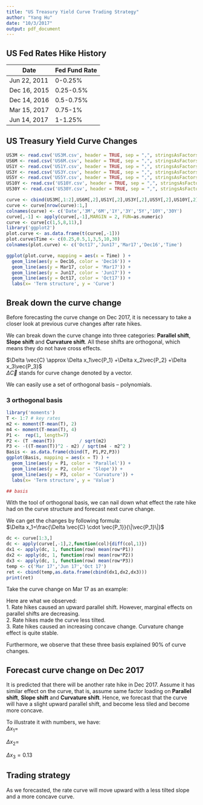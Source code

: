 ```yaml
---
title: "US Treasury Yield Curve Trading Strategy"
author: "Yang Hu"
date: "10/3/2017"
output: pdf_document
---
```



## US Fed Rates Hike History   
     
Date          | Fed Fund Rate
------------- | -------------
Jun 22, 2011  | 0-0.25%
Dec 16, 2015  | 0.25-0.5%
Dec 14, 2016  | 0.5-0.75%
Mar 15, 2017  | 0.75-1%
Jun 14, 2017  | 1-1.25%
     
     
## US Treasury Yield Curve Changes   
    
```r

US3M <- read.csv('US3M.csv', header = TRUE, sep = ",", stringsAsFactors = FALSE)[1:12,]
US6M <- read.csv('US6M.csv', header = TRUE, sep = ",", stringsAsFactors = FALSE)[1:12,]
US1Y <- read.csv('US1Y.csv', header = TRUE, sep = ",", stringsAsFactors = FALSE)[1:12,]
US3Y <- read.csv('US3Y.csv', header = TRUE, sep = ",", stringsAsFactors = FALSE)[1:12,]
US5Y <- read.csv('US5Y.csv', header = TRUE, sep = ",", stringsAsFactors = FALSE)[1:12,]
US10Y <- read.csv('US10Y.csv', header = TRUE, sep = ",", stringsAsFactors = FALSE)[1:12,]
US30Y <- read.csv('US30Y.csv', header = TRUE, sep = ",", stringsAsFactors = FALSE)[1:12,]

curve <- cbind(US3M[,1:2],US6M[,2],US1Y[,2],US3Y[,2],US5Y[,2],US10Y[,2],US30Y[,2])
curve <- curve[nrow(curve):1,]
colnames(curve) <- c('Date','3M','6M','1Y','3Y','5Y','10Y','30Y')
curve[,-1] <- apply(curve[,-1],MARGIN = 2, FUN=as.numeric)
curve <- curve[c(1,5,8,11),]
library('ggplot2')
plot.curve <- as.data.frame(t(curve[,-1]))
plot.curve$Time <- c(0.25,0.5,1,3,5,10,30)
colnames(plot.curve) <- c('Oct17','Jun17','Mar17','Dec16','Time')

ggplot(plot.curve, mapping = aes(x = Time) ) +
  geom_line(aes(y = Dec16, color = 'Dec16')) +
  geom_line(aes(y = Mar17, color = 'Mar17')) +
  geom_line(aes(y = Jun17, color = 'Jun17')) +
  geom_line(aes(y = Oct17, color = 'Oct17')) +
  labs(x= 'Term structure', y = 'Curve')
```
    
    
## Break down the curve change   
    
Before forecasting the curve change on Dec 2017, it is necessary to take a closer look at previous curve changes after rate hikes.   
     
We can break down the curve change into three categories: **Parallel shift**, **Slope shift** and **Curvature shift**.  All these shifts are orthogonal, which means they do not have cross effects.  

$\Delta \vec{C} \approx \Delta x_1\vec{P_1} +\Delta x_2\vec{P_2} +\Delta x_3\vec{P_3}$   
$\Delta \vec{C}$ stands for curve change denoted by a vector.    
    
We can easily use a set of orthogonal basis -- polynomials.  
     
### 3 orthogonal basis
```r
library('moments')
T <- 1:7 # key rates
m2 <- moment(T-mean(T), 2)
m4 <- moment(T-mean(T), 4)
P1 <-  rep(1, length=7)
P2 <- (T -mean(T))         / sqrt(m2)
P3 <- -((T-mean(T))^2 - m2) / sqrt(m4 - m2^2 )
Basis <- as.data.frame(cbind(T, P1,P2,P3))
ggplot(Basis, mapping = aes(x = T) ) +
  geom_line(aes(y = P1, color = 'Parallel')) +
  geom_line(aes(y = P2, color = 'Slope')) +
  geom_line(aes(y = P3, color = 'Curvature')) +
  labs(x= 'Term structure', y = 'Value')

## basis
```
     
With the tool of orthogonal basis, we can nail down what effect the rate hike had on the curve structure and forecast next curve change.     
      
We can get the changes by following formula:   
$\Delta x_1=\frac{\Delta \vec{C} \cdot  \vec{P_1}}{\|\vec{P_1}\|}$

```r
dc <- curve[1:3,]
dc <- apply(curve[,-1],2,function(col){diff(col,1)})
dx1 <- apply(dc, 1, function(row) mean(row*P1))  
dx2 <- apply(dc, 1, function(row) mean(row*P2))  
dx3 <- apply(dc, 1, function(row) mean(row*P3))
temp <- c('Mar 17','Jun 17','Oct 17')
ret <- cbind(temp,as.data.frame(cbind(dx1,dx2,dx3)))
print(ret)
```
      
Take the curve change on Mar 17 as an example:  


Here are what we observed:   
1.  Rate hikes caused an upward parallel shift. However, marginal effects on parallel shifts are decreasing.  
2.  Rate hikes made the curve less tilted.  
3.  Rate hikes caused an increasing concave change. Curvature change effect is quite stable.   

Furthermore, we observe that these three basis explained 90% of curve changes.   

## Forecast curve change on Dec 2017   
It is predicted that there will be another rate hike in Dec 2017. Assume it has similar effect on the curve, that is, assume same factor loading on **Parallel shift**, **Slope shift** and **Curvature shift**.  Hence, we forecast that the curve will have a slight upward parallel shift, and become less tiled and become more concave.    
     
     
To illustrate it with numbers, we have:  
$\Delta x_1=$    
    
$\Delta x_2=$    
    
$\Delta x_3=0.13$
     
     
     
## Trading strategy    
As we forecasted, the rate curve will move upward with a less tilted slope and a more concave curve.   




     



